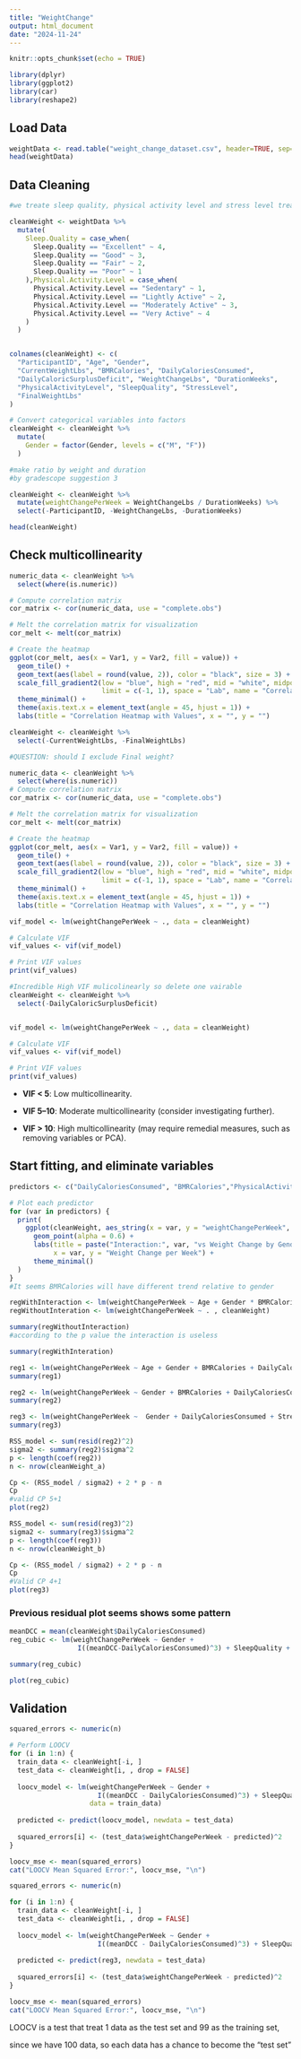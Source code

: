 ```yaml
---
title: "WeightChange"
output: html_document
date: "2024-11-24"
---
```


```r
knitr::opts_chunk$set(echo = TRUE)
```

```r
library(dplyr)
library(ggplot2)
library(car)
library(reshape2)
```

## Load Data

```r
weightData <- read.table("weight_change_dataset.csv", header=TRUE, sep=",")
head(weightData)
```

## Data Cleaning

```r

#we treate sleep quality, physical activity level and stress level treat as continuous variables since the levels have a meaningful progression or rank (e.g., increasing physical effort or impact on health).

cleanWeight <- weightData %>%
  mutate(
    Sleep.Quality = case_when(
      Sleep.Quality == "Excellent" ~ 4,
      Sleep.Quality == "Good" ~ 3,
      Sleep.Quality == "Fair" ~ 2,
      Sleep.Quality == "Poor" ~ 1
    ),Physical.Activity.Level = case_when(
      Physical.Activity.Level == "Sedentary" ~ 1,
      Physical.Activity.Level == "Lightly Active" ~ 2,
      Physical.Activity.Level == "Moderately Active" ~ 3,
      Physical.Activity.Level == "Very Active" ~ 4
    )
  )


colnames(cleanWeight) <- c(
  "ParticipantID", "Age", "Gender", 
  "CurrentWeightLbs", "BMRCalories", "DailyCaloriesConsumed", 
  "DailyCaloricSurplusDeficit", "WeightChangeLbs", "DurationWeeks", 
  "PhysicalActivityLevel", "SleepQuality", "StressLevel", 
  "FinalWeightLbs"
)

# Convert categorical variables into factors
cleanWeight <- cleanWeight %>%
  mutate(
    Gender = factor(Gender, levels = c("M", "F"))
  )

#make ratio by weight and duration
#by gradescope suggestion 3

cleanWeight <- cleanWeight %>%
  mutate(weightChangePerWeek = WeightChangeLbs / DurationWeeks) %>%
  select(-ParticipantID, -WeightChangeLbs, -DurationWeeks)

head(cleanWeight)
```

## Check multicollinearity

```r
numeric_data <- cleanWeight %>%
  select(where(is.numeric))

# Compute correlation matrix
cor_matrix <- cor(numeric_data, use = "complete.obs")

# Melt the correlation matrix for visualization
cor_melt <- melt(cor_matrix)

# Create the heatmap
ggplot(cor_melt, aes(x = Var1, y = Var2, fill = value)) +
  geom_tile() +
  geom_text(aes(label = round(value, 2)), color = "black", size = 3) +
  scale_fill_gradient2(low = "blue", high = "red", mid = "white", midpoint = 0, 
                       limit = c(-1, 1), space = "Lab", name = "Correlation") +
  theme_minimal() +
  theme(axis.text.x = element_text(angle = 45, hjust = 1)) +
  labs(title = "Correlation Heatmap with Values", x = "", y = "")
```

```r
cleanWeight <- cleanWeight %>%
  select(-CurrentWeightLbs, -FinalWeightLbs) 

#QUESTION: should I exclude Final weight?
```

```r

numeric_data <- cleanWeight %>%
  select(where(is.numeric))
# Compute correlation matrix
cor_matrix <- cor(numeric_data, use = "complete.obs")

# Melt the correlation matrix for visualization
cor_melt <- melt(cor_matrix)

# Create the heatmap
ggplot(cor_melt, aes(x = Var1, y = Var2, fill = value)) +
  geom_tile() +
  geom_text(aes(label = round(value, 2)), color = "black", size = 3) +
  scale_fill_gradient2(low = "blue", high = "red", mid = "white", midpoint = 0, 
                       limit = c(-1, 1), space = "Lab", name = "Correlation") +
  theme_minimal() +
  theme(axis.text.x = element_text(angle = 45, hjust = 1)) +
  labs(title = "Correlation Heatmap with Values", x = "", y = "")
```

```r
vif_model <- lm(weightChangePerWeek ~ ., data = cleanWeight)

# Calculate VIF
vif_values <- vif(vif_model)

# Print VIF values
print(vif_values)
```

```r
#Incredible High VIF mulicolinearly so delete one vairable
cleanWeight <- cleanWeight %>%
  select(-DailyCaloricSurplusDeficit)


vif_model <- lm(weightChangePerWeek ~ ., data = cleanWeight)

# Calculate VIF
vif_values <- vif(vif_model)

# Print VIF values
print(vif_values)
```

-   **VIF \< 5**: Low multicollinearity.

-   **VIF 5–10**: Moderate multicollinearity (consider investigating further).

-   **VIF \> 10**: High multicollinearity (may require remedial measures, such as removing variables or PCA).

## Start fitting, and eliminate variables

```r
predictors <- c("DailyCaloriesConsumed", "BMRCalories","PhysicalActivityLevel", "Age","SleepQuality", "StressLevel")

# Plot each predictor
for (var in predictors) {
  print(
    ggplot(cleanWeight, aes_string(x = var, y = "weightChangePerWeek", color = "Gender")) +
      geom_point(alpha = 0.6) +
      labs(title = paste("Interaction:", var, "vs Weight Change by Gender"),
           x = var, y = "Weight Change per Week") +
      theme_minimal()
  )
}
#It seems BMRCalories will have different trend relative to gender
```

```r
regWithInteraction <- lm(weightChangePerWeek ~ Age + Gender * BMRCalories + DailyCaloriesConsumed + PhysicalActivityLevel + StressLevel + SleepQuality,  cleanWeight)
regWithoutInteration <- lm(weightChangePerWeek ~ . , cleanWeight)

```

```r
summary(regWithoutInteraction)
#according to the p value the interaction is useless
```

```r

summary(regWithInteration)
```

```r
reg1 <- lm(weightChangePerWeek ~ Age + Gender + BMRCalories + DailyCaloriesConsumed + StressLevel + SleepQuality, cleanWeight)
summary(reg1)
```

```r
reg2 <- lm(weightChangePerWeek ~ Gender + BMRCalories + DailyCaloriesConsumed + StressLevel + SleepQuality, cleanWeight)
summary(reg2)
```

```r

reg3 <- lm(weightChangePerWeek ~  Gender + DailyCaloriesConsumed + StressLevel + SleepQuality , cleanWeight_b)
summary(reg3)
```

```r
RSS_model <- sum(resid(reg2)^2)         
sigma2 <- summary(reg2)$sigma^2      
p <- length(coef(reg2))                
n <- nrow(cleanWeight_a)        

Cp <- (RSS_model / sigma2) + 2 * p - n
Cp
#valid CP 5+1
plot(reg2)
```

```r

RSS_model <- sum(resid(reg3)^2)         
sigma2 <- summary(reg3)$sigma^2      
p <- length(coef(reg3))                
n <- nrow(cleanWeight_b)        

Cp <- (RSS_model / sigma2) + 2 * p - n
Cp
#Valid CP 4+1
plot(reg3)
```

### Previous residual plot seems shows some pattern

```r

meanDCC = mean(cleanWeight$DailyCaloriesConsumed)
reg_cubic <- lm(weightChangePerWeek ~ Gender + 
                 I((meanDCC-DailyCaloriesConsumed)^3) + SleepQuality + StressLevel,  data = cleanWeight)

summary(reg_cubic)
```

```r
plot(reg_cubic)
```

## Validation

```r
squared_errors <- numeric(n)

# Perform LOOCV
for (i in 1:n) {
  train_data <- cleanWeight[-i, ]
  test_data <- cleanWeight[i, , drop = FALSE]
  
  loocv_model <- lm(weightChangePerWeek ~ Gender + 
                      I((meanDCC - DailyCaloriesConsumed)^3) + SleepQuality + StressLevel,
                    data = train_data)
  
  predicted <- predict(loocv_model, newdata = test_data)
  
  squared_errors[i] <- (test_data$weightChangePerWeek - predicted)^2
}

loocv_mse <- mean(squared_errors)
cat("LOOCV Mean Squared Error:", loocv_mse, "\n")
```

```r

squared_errors <- numeric(n)

for (i in 1:n) {
  train_data <- cleanWeight[-i, ]
  test_data <- cleanWeight[i, , drop = FALSE]
  
  loocv_model <- lm(weightChangePerWeek ~ Gender + 
                      I((meanDCC - DailyCaloriesConsumed)^3) + SleepQuality + StressLevel,data = train_data)
  
  predicted <- predict(reg3, newdata = test_data)
  
  squared_errors[i] <- (test_data$weightChangePerWeek - predicted)^2
}

loocv_mse <- mean(squared_errors)
cat("LOOCV Mean Squared Error:", loocv_mse, "\n")
```

LOOCV is a test that treat 1 data as the test set and 99 as the training set,

since we have 100 data, so each data has a chance to become the "test set"
